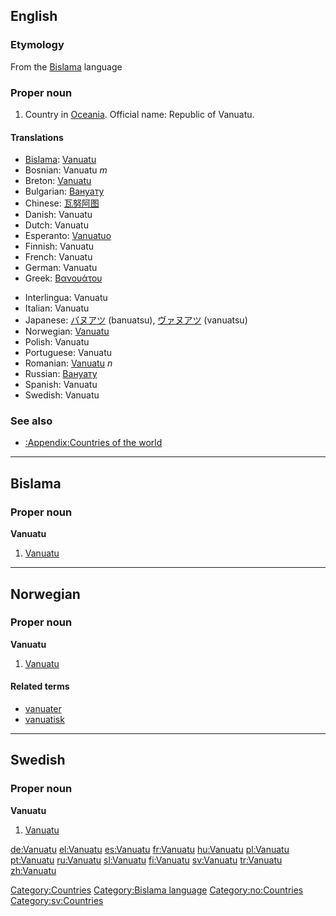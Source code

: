 {{wikipedia}}
==English==

===Etymology===
From the [[Bislama]] language

===Proper noun===
{{en-proper noun}}

# Country in [[Oceania]]. Official name: Republic of Vanuatu.


====Translations====
{{top}}
*[[Bislama]]: [[#Bislama|Vanuatu]]
*Bosnian: Vanuatu ''m''
*Breton: [[Vanuatu]]
*Bulgarian: [[Вануату]]
*Chinese: [[瓦努阿图]]
*Danish: Vanuatu
*Dutch: Vanuatu
*Esperanto: [[Vanuatuo]]
*Finnish: Vanuatu
*French: Vanuatu
*German: Vanuatu
*Greek: [[Βανουάτου]]
{{mid}}
*Interlingua: Vanuatu
*Italian: Vanuatu
*Japanese: [[バヌアツ]] (banuatsu), [[ヴァヌアツ]] (vanuatsu)
*Norwegian: [[#Norwegian|Vanuatu]]
*Polish: Vanuatu
*Portuguese: Vanuatu
*Romanian: [[Vanuatu]] ''n''
*Russian: [[Вануату]]
*Spanish: Vanuatu
*Swedish: Vanuatu
{{bottom}}

===See also===
* [[:Appendix:Countries of the world]]

[[Category:Countries]]

----

==Bislama==
===Proper noun===
'''Vanuatu'''

#[[#English|Vanuatu]]

[[Category:Bislama language]]

----

==Norwegian==
===Proper noun===
'''Vanuatu'''

#[[#English|Vanuatu]]

====Related terms====
*[[vanuater]]
*[[vanuatisk]]

[[Category:no:Countries]]

----

==Swedish==
===Proper noun===
'''Vanuatu'''

# [[#English|Vanuatu]]

[[Category:sv:Countries]]

[[de:Vanuatu]]
[[el:Vanuatu]]
[[es:Vanuatu]]
[[fr:Vanuatu]]
[[hu:Vanuatu]]
[[pl:Vanuatu]]
[[pt:Vanuatu]]
[[ru:Vanuatu]]
[[sl:Vanuatu]]
[[fi:Vanuatu]]
[[sv:Vanuatu]]
[[tr:Vanuatu]]
[[zh:Vanuatu]]